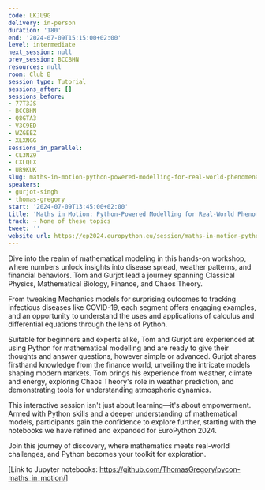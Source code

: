 ```yaml
---
code: LKJU9G
delivery: in-person
duration: '180'
end: '2024-07-09T15:15:00+02:00'
level: intermediate
next_session: null
prev_session: BCCBHN
resources: null
room: Club B
session_type: Tutorial
sessions_after: []
sessions_before:
- 77T3JS
- BCCBHN
- Q8GTA3
- V3C9ED
- WZGEEZ
- XLXNGG
sessions_in_parallel:
- CL3NZ9
- CXLQLX
- UR9KUK
slug: maths-in-motion-python-powered-modelling-for-real-world-phenomena
speakers:
- gurjot-singh
- thomas-gregory
start: '2024-07-09T13:45:00+02:00'
title: 'Maths in Motion: Python-Powered Modelling for Real-World Phenomena'
track: ~ None of these topics
tweet: ''
website_url: https://ep2024.europython.eu/session/maths-in-motion-python-powered-modelling-for-real-world-phenomena
---
```


Dive into the realm of mathematical modeling in this hands-on workshop, where numbers unlock insights into disease spread, weather patterns, and financial behaviors. Tom and Gurjot lead a journey spanning Classical Physics, Mathematical Biology, Finance, and Chaos Theory.

From tweaking Mechanics models for surprising outcomes to tracking infectious diseases like COVID-19, each segment offers engaging examples, and an opportunity to understand the uses and applications of calculus and differential equations through the lens of Python.

Suitable for beginners and experts alike, Tom and Gurjot are experienced at using Python for mathematical modelling and are ready to give their thoughts and answer questions, however simple or advanced. Gurjot shares firsthand knowledge from the finance world, unveiling the intricate models shaping modern markets. Tom brings his experience from weather, climate and energy, exploring Chaos Theory's role in weather prediction, and demonstrating tools for understanding atmospheric dynamics.

This interactive session isn't just about learning—it's about empowerment. Armed with Python skills and a deeper understanding of mathematical models, participants gain the confidence to explore further, starting with the notebooks we have refined and expanded for EuroPython 2024.

Join this journey of discovery, where mathematics meets real-world challenges, and Python becomes your toolkit for exploration.

[Link to Jupyter notebooks: https://github.com/ThomasGregory/pycon-maths_in_motion/]
